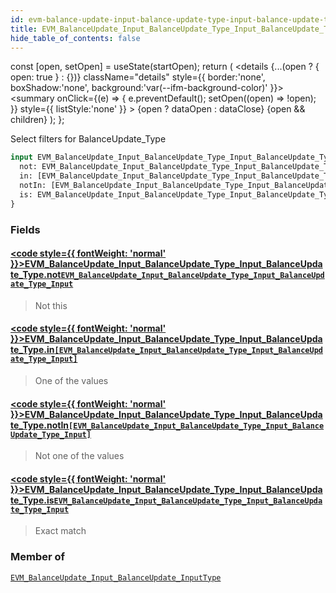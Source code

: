 ```yaml
---
id: evm-balance-update-input-balance-update-type-input-balance-update-type
title: EVM_BalanceUpdate_Input_BalanceUpdate_Type_Input_BalanceUpdate_Type
hide_table_of_contents: false
---
```







  const [open, setOpen] = useState(startOpen);
  return (
    <details {...(open ? { open: true } : {})} className="details" style={{ border:'none', boxShadow:'none', background:'var(--ifm-background-color)' }}>
      <summary
        onClick={(e) => {
          e.preventDefault();
          setOpen((open) => !open);
        }}
        style={{ listStyle:'none' }}
      >
      {open ? dataOpen : dataClose}
      </summary>
      {open && children}
    </details>
  );
};




Select filters for BalanceUpdate_Type


```graphql
input EVM_BalanceUpdate_Input_BalanceUpdate_Type_Input_BalanceUpdate_Type {
  not: EVM_BalanceUpdate_Input_BalanceUpdate_Type_Input_BalanceUpdate_Type_Input
  in: [EVM_BalanceUpdate_Input_BalanceUpdate_Type_Input_BalanceUpdate_Type_Input]
  notIn: [EVM_BalanceUpdate_Input_BalanceUpdate_Type_Input_BalanceUpdate_Type_Input]
  is: EVM_BalanceUpdate_Input_BalanceUpdate_Type_Input_BalanceUpdate_Type_Input
}
```




### Fields

#### [<code style={{ fontWeight: 'normal' }}>EVM_BalanceUpdate_Input_BalanceUpdate_Type_Input_BalanceUpdate_Type.<b>not</b></code>](#)<Bullet />[`EVM_BalanceUpdate_Input_BalanceUpdate_Type_Input_BalanceUpdate_Type_Input`](/docs/graphql-reference/enums/evm-balance-update-input-balance-update-type-input-balance-update-type-input) <Badge class="secondary" text="enum"/>
> Not this
> 

#### [<code style={{ fontWeight: 'normal' }}>EVM_BalanceUpdate_Input_BalanceUpdate_Type_Input_BalanceUpdate_Type.<b>in</b></code>](#)<Bullet />[`[EVM_BalanceUpdate_Input_BalanceUpdate_Type_Input_BalanceUpdate_Type_Input]`](/docs/graphql-reference/enums/evm-balance-update-input-balance-update-type-input-balance-update-type-input) <Badge class="secondary" text="list"/> <Badge class="secondary" text="enum"/>
> One of the values
> 

#### [<code style={{ fontWeight: 'normal' }}>EVM_BalanceUpdate_Input_BalanceUpdate_Type_Input_BalanceUpdate_Type.<b>notIn</b></code>](#)<Bullet />[`[EVM_BalanceUpdate_Input_BalanceUpdate_Type_Input_BalanceUpdate_Type_Input]`](/docs/graphql-reference/enums/evm-balance-update-input-balance-update-type-input-balance-update-type-input) <Badge class="secondary" text="list"/> <Badge class="secondary" text="enum"/>
> Not one of the values
> 

#### [<code style={{ fontWeight: 'normal' }}>EVM_BalanceUpdate_Input_BalanceUpdate_Type_Input_BalanceUpdate_Type.<b>is</b></code>](#)<Bullet />[`EVM_BalanceUpdate_Input_BalanceUpdate_Type_Input_BalanceUpdate_Type_Input`](/docs/graphql-reference/enums/evm-balance-update-input-balance-update-type-input-balance-update-type-input) <Badge class="secondary" text="enum"/>
> Exact match
> 



### Member of

[`EVM_BalanceUpdate_Input_BalanceUpdate_InputType`](/docs/graphql-reference/inputs/evm-balance-update-input-balance-update-input-type)  <Badge class="secondary" text="input"/>

